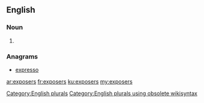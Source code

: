 ==English==

===Noun===
{{head|en}}

# {{plural of|exposer}}

===Anagrams===
* [[expresso#English|expresso]]

[[Category:English plurals]][[Category:English plurals using obsolete wikisyntax]]

[[ar:exposers]]
[[fr:exposers]]
[[ku:exposers]]
[[my:exposers]]